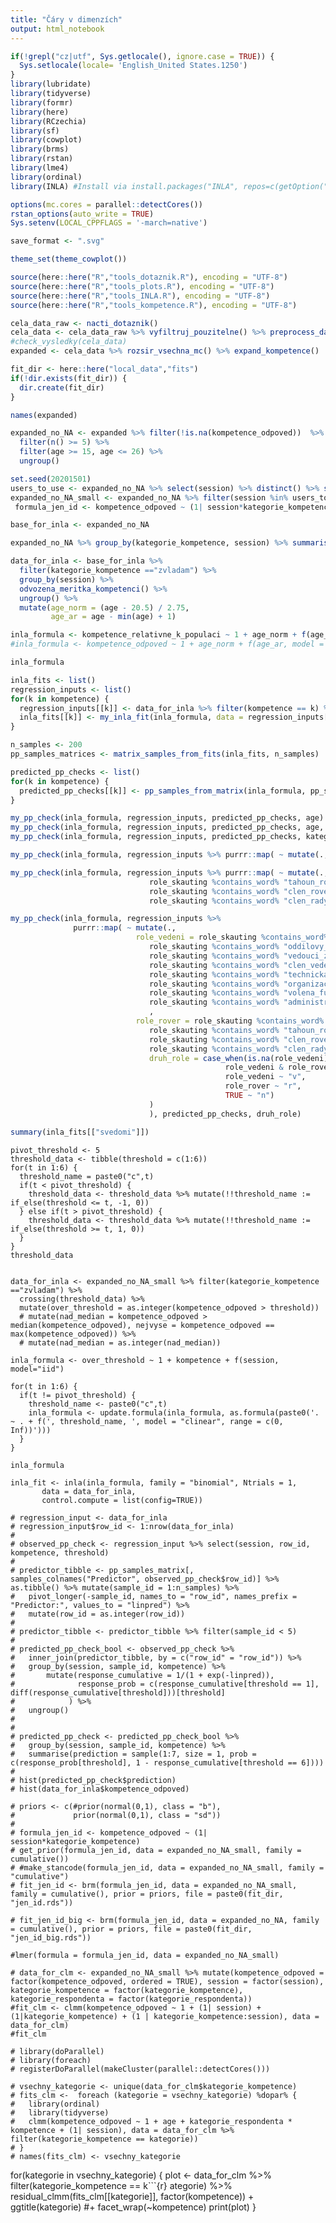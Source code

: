 ---
title: "Čáry v dimenzích"
output: html_notebook
---

```{r setup}
if(!grepl("cz|utf", Sys.getlocale(), ignore.case = TRUE)) {
  Sys.setlocale(locale= 'English_United States.1250')
}
library(lubridate)
library(tidyverse)
library(formr)
library(here)
library(RCzechia)
library(sf)
library(cowplot)
library(brms)
library(rstan)
library(lme4)
library(ordinal)
library(INLA) #Install via install.packages("INLA", repos=c(getOption("repos"), INLA="https://inla.r-inla-download.org/R/stable"), dep=TRUE)

options(mc.cores = parallel::detectCores())
rstan_options(auto_write = TRUE)
Sys.setenv(LOCAL_CPPFLAGS = '-march=native')

save_format <- ".svg"

theme_set(theme_cowplot())

source(here::here("R","tools_dotaznik.R"), encoding = "UTF-8")
source(here::here("R","tools_plots.R"), encoding = "UTF-8")
source(here::here("R","tools_INLA.R"), encoding = "UTF-8")
source(here::here("R","tools_kompetence.R"), encoding = "UTF-8")

```


```{r}
cela_data_raw <- nacti_dotaznik()
cela_data <- cela_data_raw %>% vyfiltruj_pouzitelne() %>% preprocess_dat(verbose = FALSE)  
#check_vysledky(cela_data)
expanded <- cela_data %>% rozsir_vsechna_mc() %>% expand_kompetence()
```

```{r}
fit_dir <- here::here("local_data","fits")
if(!dir.exists(fit_dir)) {
  dir.create(fit_dir)
}
```


```{r}
names(expanded)
```

```{r}
expanded_no_NA <- expanded %>% filter(!is.na(kompetence_odpoved))  %>% group_by(session, kategorie_kompetence) %>% 
  filter(n() >= 5) %>%
  filter(age >= 15, age <= 26) %>%
  ungroup()

set.seed(20201501)
users_to_use <- expanded_no_NA %>% select(session) %>% distinct() %>% sample_n(800) %>% pull(session) 
expanded_no_NA_small <- expanded_no_NA %>% filter(session %in% users_to_use)
 formula_jen_id <- kompetence_odpoved ~ (1| session*kategorie_kompetence)

```




```{r}
base_for_inla <- expanded_no_NA

expanded_no_NA %>% group_by(kategorie_kompetence, session) %>% summarise(med = median(kompetence_odpoved), all_7 = all(kompetence_odpoved == 7)) %>% group_by(kategorie_kompetence) %>% summarise(pocet_median_7 = sum(med == 7), pocet_all_7 = sum(all_7))

data_for_inla <- base_for_inla %>% 
  filter(kategorie_kompetence =="zvladam") %>% 
  group_by(session) %>%
  odvozena_meritka_kompetenci() %>%
  ungroup() %>%
  mutate(age_norm = (age - 20.5) / 2.75,
         age_ar = age - min(age) + 1)

```

```{r}
inla_formula <- kompetence_relativne_k_populaci ~ 1 + age_norm + f(age_ar, model = "iid") 
#inla_formula <- kompetence_odpoved ~ 1 + age_norm + f(age_ar, model = "iid") + f(session, model="iid")

inla_formula

inla_fits <- list()
regression_inputs <- list()
for(k in kompetence) {
  regression_inputs[[k]] <- data_for_inla %>% filter(kompetence == k) %>% mutate(row_id = 1:n())
  inla_fits[[k]] <- my_inla_fit(inla_formula, data = regression_inputs[[k]])
}

n_samples <- 200
pp_samples_matrices <- matrix_samples_from_fits(inla_fits, n_samples)

predicted_pp_checks <- list()
for(k in kompetence) {
  predicted_pp_checks[[k]] <- pp_samples_from_matrix(inla_formula, pp_samples_matrices[[k]], regression_inputs[[k]])
}

```



```{r}
my_pp_check(inla_formula, regression_inputs, predicted_pp_checks, age)
my_pp_check(inla_formula, regression_inputs, predicted_pp_checks, age, stat = sd)
my_pp_check(inla_formula, regression_inputs, predicted_pp_checks, kategorie_respondenta_full)

```

```{r}
my_pp_check(inla_formula, regression_inputs %>% purrr::map( ~ mutate(., byl_na_kurzu = co_zazil %contains_word% "roversky_kurz")), predicted_pp_checks, byl_na_kurzu)

```

```{r}
my_pp_check(inla_formula, regression_inputs %>% purrr::map( ~ mutate(.,  role_rover = role_skauting %contains_word% "clen_rady_roveru" | 
                               role_skauting %contains_word% "tahoun_roveru" |
                               role_skauting %contains_word% "clen_roveru" |
                               role_skauting %contains_word% "clen_rady_roveru")), predicted_pp_checks, role_rover)

my_pp_check(inla_formula, regression_inputs %>% 
              purrr::map( ~ mutate(.,  
                            role_vedeni = role_skauting %contains_word% "druzinovy_radce" | 
                               role_skauting %contains_word% "oddilovy_radce" |
                               role_skauting %contains_word% "vedouci_zastupce_oddilu" |
                               role_skauting %contains_word% "clen_vedeni_oddilu" |
                               role_skauting %contains_word% "technicka" |
                               role_skauting %contains_word% "organizacni" |
                               role_skauting %contains_word% "volena_funkce" |
                               role_skauting %contains_word% "administrativa"
                               , 
                            role_rover = role_skauting %contains_word% "clen_rady_roveru" | 
                               role_skauting %contains_word% "tahoun_roveru" |
                               role_skauting %contains_word% "clen_roveru" |
                               role_skauting %contains_word% "clen_rady_roveru",
                               druh_role = case_when(is.na(role_vedeni) | is.na(role_rover) ~ NA_character_,
                                                role_vedeni & role_rover ~ "r_v",
                                                role_vedeni ~ "v",
                                                role_rover ~ "r",
                                                TRUE ~ "n")
                               )
                               ), predicted_pp_checks, druh_role)


```


```{r}
summary(inla_fits[["svedomi"]])
```


```
pivot_threshold <- 5
threshold_data <- tibble(threshold = c(1:6))
for(t in 1:6) {
  threshold_name = paste0("c",t)
  if(t < pivot_threshold) {
    threshold_data <- threshold_data %>% mutate(!!threshold_name := if_else(threshold <= t, -1, 0))
  } else if(t > pivot_threshold) {
    threshold_data <- threshold_data %>% mutate(!!threshold_name := if_else(threshold >= t, 1, 0))
  }
}
threshold_data
```

```

data_for_inla <- expanded_no_NA_small %>% filter(kategorie_kompetence =="zvladam") %>%
  crossing(threshold_data) %>%
  mutate(over_threshold = as.integer(kompetence_odpoved > threshold))
  # mutate(nad_median = kompetence_odpoved > median(kompetence_odpoved), nejvyse = kompetence_odpoved == max(kompetence_odpoved)) %>%
  # mutate(nad_median = as.integer(nad_median))

inla_formula <- over_threshold ~ 1 + kompetence + f(session, model="iid")

for(t in 1:6) {
  if(t != pivot_threshold) {
    threshold_name <- paste0("c",t)
    inla_formula <- update.formula(inla_formula, as.formula(paste0('. ~ . + f(', threshold_name, ', model = "clinear", range = c(0, Inf))')))
  }
}

inla_formula

inla_fit <- inla(inla_formula, family = "binomial", Ntrials = 1,
       data = data_for_inla,
       control.compute = list(config=TRUE))

```


```
# regression_input <- data_for_inla
# regression_input$row_id <- 1:nrow(data_for_inla)
# 
# observed_pp_check <- regression_input %>% select(session, row_id, kompetence, threshold)
# 
# predictor_tibble <- pp_samples_matrix[, samples_colnames("Predictor", observed_pp_check$row_id)] %>% as.tibble() %>% mutate(sample_id = 1:n_samples) %>%
#   pivot_longer(-sample_id, names_to = "row_id", names_prefix = "Predictor:", values_to = "linpred") %>%
#   mutate(row_id = as.integer(row_id))
# 
# predictor_tibble <- predictor_tibble %>% filter(sample_id < 5)
# 
# predicted_pp_check_bool <- observed_pp_check %>% 
#   inner_join(predictor_tibble, by = c("row_id" = "row_id")) %>%
#   group_by(session, sample_id, kompetence) %>%
#       mutate(response_cumulative = 1/(1 + exp(-linpred)),
#              response_prob = c(response_cumulative[threshold == 1], diff(response_cumulative[threshold]))[threshold]
#            ) %>%
#   ungroup()
#   
# 
# predicted_pp_check <- predicted_pp_check_bool %>%
#   group_by(session, sample_id, kompetence) %>% 
#   summarise(prediction = sample(1:7, size = 1, prob = c(response_prob[threshold], 1 - response_cumulative[threshold == 6])))
# 
# hist(predicted_pp_check$prediction)
# hist(data_for_inla$kompetence_odpoved)
```



```
# priors <- c(#prior(normal(0,1), class = "b"),
#             prior(normal(0,1), class = "sd"))
# 
# formula_jen_id <- kompetence_odpoved ~ (1| session*kategorie_kompetence)
# get_prior(formula_jen_id, data = expanded_no_NA_small, family = cumulative())
# #make_stancode(formula_jen_id, data = expanded_no_NA_small, family = "cumulative")
# fit_jen_id <- brm(formula_jen_id, data = expanded_no_NA_small, family = cumulative(), prior = priors, file = paste0(fit_dir, "jen_id.rds"))
```

```
# fit_jen_id_big <- brm(formula_jen_id, data = expanded_no_NA, family = cumulative(), prior = priors, file = paste0(fit_dir, "jen_id_big.rds"))
```

```
#lmer(formula = formula_jen_id, data = expanded_no_NA_small)
```


```
# data_for_clm <- expanded_no_NA_small %>% mutate(kompetence_odpoved = factor(kompetence_odpoved, ordered = TRUE), session = factor(session), kategorie_kompetence = factor(kategorie_kompetence), kategorie_respondenta = factor(kategorie_respondenta))
#fit_clm <- clmm(kompetence_odpoved ~ 1 + (1| session) + (1|kategorie_kompetence) + (1 | kategorie_kompetence:session), data = data_for_clm)
#fit_clm

```

```
# library(doParallel)
# library(foreach)
# registerDoParallel(makeCluster(parallel::detectCores()))
```


```
# vsechny_kategorie <- unique(data_for_clm$kategorie_kompetence)
# fits_clm <-  foreach (kategorie = vsechny_kategorie) %dopar% {
#   library(ordinal)
#   library(tidyverse)
#   clmm(kompetence_odpoved ~ 1 + age + kategorie_respondenta * kompetence + (1| session), data = data_for_clm %>% filter(kategorie_kompetence == kategorie))
# }
# names(fits_clm) <- vsechny_kategorie
```

for(kategorie in vsechny_kategorie) {
  plot <- data_for_clm %>% 
    filter(kategorie_kompetence == k```{r}
ategorie) %>%
    residual_clmm(fits_clm[[kategorie]], factor(kompetence)) + ggtitle(kategorie) #+ facet_wrap(~kompetence)
  print(plot)
}



